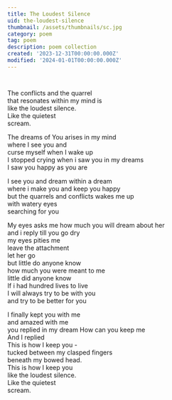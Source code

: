 ```yaml
---
title: The Loudest Silence
uid: the-loudest-silence
thumbnail: /assets/thumbnails/sc.jpg
category: poem
tag: poem 
description: poem collection
created: '2023-12-31T00:00:00.000Z'
modified: '2024-01-01T00:00:00.000Z'
---
```

<YouTubeVideo videoId="n5z7Mpj_Pqg" />

```


```
The conflicts and the quarrel  
that resonates within my mind is  
like the loudest silence.  
Like the quietest  
scream.  

The dreams of You arises in my mind  
where I see you and  
curse myself when I wake up  
I stopped crying when i saw you in my dreams  
I saw you happy as you are  

I see you and dream within a dream  
where i make you and keep you happy  
but the quarrels and conflicts wakes me up  
with watery eyes  
searching for you  

My eyes asks me how much you will dream about her  
and i reply till you go dry  
my eyes pities me  
leave the attachment  
let her go  
but little do anyone know  
how much you were meant to me  
little did anyone know  
If i had hundred lives to live  
I will always try to be with you  
and try to be better for you  

I finally kept you with me  
and amazed with me  
you replied in my dream How can you keep me  
And I replied  
This is how I keep you -  
tucked between my clasped fingers  
beneath my bowed head.  
This is how I keep you  
like the loudest silence.  
Like the quietest  
scream.
